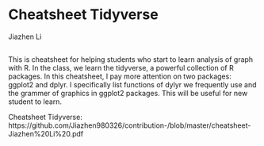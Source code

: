 # Cheatsheet Tidyverse

Jiazhen Li




## 

This is cheatsheet for helping students who start to learn analysis of graph with R. In the class, we learn the tidyverse, a powerful collection of R packages. In this cheatsheet, I pay more attention on two packages: ggplot2 and dplyr. I specifically list functions of dylyr we frequently use and the grammer of graphics in ggplot2 packages. This will be useful for new student to learn.


Cheatsheet Tidyverse: https://github.com/Jiazhen980326/contribution-/blob/master/cheatsheet-Jiazhen%20Li%20.pdf